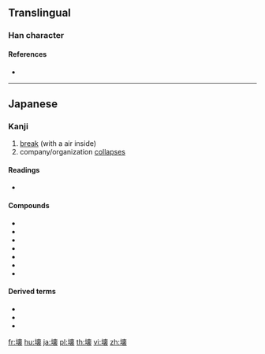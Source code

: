 {{character info/new}}
{{also|壞}}
==Translingual==
{{Han simplified forms|壞|壊|坏}}

===Han character===
{{Han char|rn=32|rad=土|as=13|sn=16|four=|canj=GJWV|ids=⿰土⿳十罒衣}}

====References====
* {{Han ref|kx=0240.301|dkj=05541|dj=0480.180|hdz=10491.031|uh=58CA|ud=22730}}

----

==Japanese==

===Kanji===
{{ja-kanji|grade=c|rs=土13|style=s|kyu=壞}}

# [[break]] (with a air inside)
# company/organization [[collapse|collapses]]

{{attention|ja|"break with a air inside" needs to be revised. "burst"?}}

====Readings====
* {{ja-readings|kanon=[[かい]] (kai)|goon=[[え]] (''e'')|kun=[[こわす]] (kowasu), [[やぶる]] (yaburu), [[こわれる]] (kowareru)|nadzuke=[[つち]] (tsuchi)}}

====Compounds====
{{der-top}}
* {{ja-r|壊疽|えそ}}
* {{ja-r|壊滅|かいめつ}}
* {{ja-r|壊乱|かいらん}}
* {{ja-r|決壊|けっかい}}
* {{ja-r|全壊|ぜんかい}}
* {{ja-r|倒壊|とうかい}}
* {{ja-r|崩壊|ほうかい}}
{{der-bottom}}

====Derived terms====
* {{ja-r|壊れる|こわれる}}
* {{ja-r|壊す|こわす}}
* {{ja-r|打ち壊す|ぶちこわす}}

[[fr:壊]]
[[hu:壊]]
[[ja:壊]]
[[pl:壊]]
[[th:壊]]
[[vi:壊]]
[[zh:壊]]